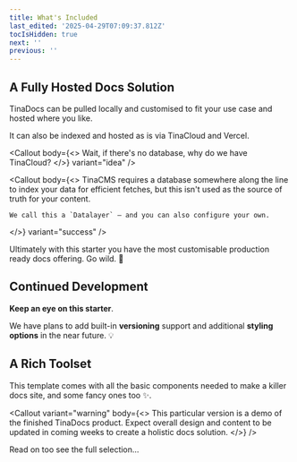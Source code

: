 ```yaml
---
title: What's Included
last_edited: '2025-04-29T07:09:37.812Z'
tocIsHidden: true
next: ''
previous: ''
---
```


## A Fully Hosted Docs Solution

TinaDocs can be pulled locally and customised to fit your use case and hosted where you like.

It can also be indexed and hosted as is via TinaCloud and Vercel.

<Callout
  body={<>
    Wait, if there's no database, why do we have TinaCloud?
  </>}
  variant="idea"
/>

<Callout
  body={<>
    TinaCMS requires a database  somewhere along the line to index your data for efficient fetches, but this isn't used as the source of truth for your content.
    
    We call this a `Datalayer` – and you can also configure your own.
  </>}
  variant="success"
/>

Ultimately with this starter you have the most customisable production ready docs offering. Go wild. 🐺

## Continued Development

**Keep an eye on this starter**.

We have plans to add built-in **versioning** support and additional **styling options** in the near future. 💡

## A Rich Toolset

This template comes with all the basic components needed to make a killer docs site, and some fancy ones too ✨.

<Callout
  variant="warning"
  body={<>
    This particular version is a demo of the finished TinaDocs product. Expect overall design and content to be updated in coming weeks to create a holistic docs solution.
  </>}
/>

Read on too see the full selection...
